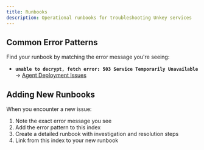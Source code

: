 ```yaml
---
title: Runbooks
description: Operational runbooks for troubleshooting Unkey services
---
```


## Common Error Patterns

Find your runbook by matching the error message you're seeing:

- **`unable to decrypt, fetch error: 503 Service Temporarily Unavailable`** → [Agent Deployment Issues](/docs/runbooks/services/agent/deployment-issues)


## Adding New Runbooks

When you encounter a new issue:
1. Note the exact error message you see
2. Add the error pattern to this index 
3. Create a detailed runbook with investigation and resolution steps
4. Link from this index to your new runbook

